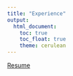 ```yaml
---
title: "Experience"
output: 
  html_document:
    toc: true
    toc_float: true
    theme: cerulean
---
```


[Resume](Miao Fu Resume.pdf)

